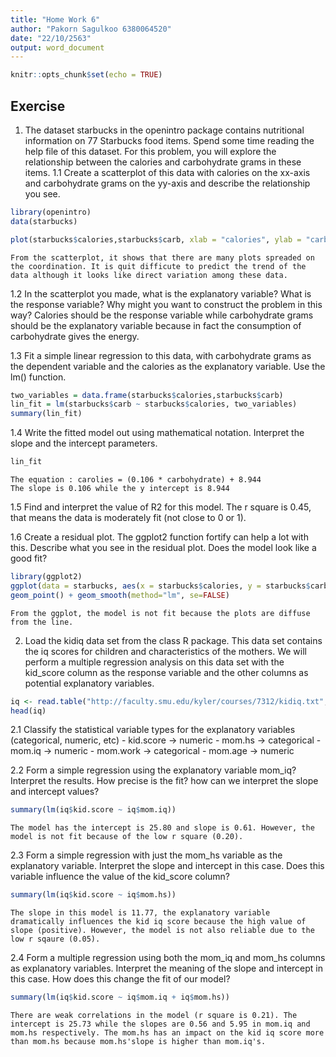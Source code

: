 ---
title: "Home Work 6"
author: "Pakorn Sagulkoo 6380064520"
date: "22/10/2563"
output: word_document
---

```{r setup, include=FALSE}
knitr::opts_chunk$set(echo = TRUE)
```

## Exercise

1. The dataset starbucks in the openintro package contains nutritional information on 77 Starbucks food items. Spend some time reading the help file of this dataset. For this problem, you will explore the relationship between the calories and carbohydrate grams in these items. 
  1.1 Create a scatterplot of this data with calories on the xx-axis and carbohydrate grams on the yy-axis and describe the relationship you see. 
  
```{r echo = FALSE, message = FALSE, warning = FALSE}
library(openintro)
data(starbucks)
```
  
```{r}
plot(starbucks$calories,starbucks$carb, xlab = "calories", ylab = "carbohydrate")
```
    From the scatterplot, it shows that there are many plots spreaded on the coordination. It is quit difficute to predict the trend of the data although it looks like direct variation among these data.
    
  1.2 In the scatterplot you made, what is the explanatory variable? What is the response variable? Why might you want to construct the problem in this way? 
    Calories should be the response variable while carbohydrate grams should be the explanatory variable because in fact the consumption of carbohydrate gives the energy.
    
  1.3 Fit a simple linear regression to this data, with carbohydrate grams as the
dependent variable and the calories as the explanatory variable. Use the lm() function.

```{r}
two_variables = data.frame(starbucks$calories,starbucks$carb)
lin_fit = lm(starbucks$carb ~ starbucks$calories, two_variables)
summary(lin_fit)
```
  1.4 Write the fitted model out using mathematical notation. Interpret the slope and
the intercept parameters. 

```{r}
lin_fit
```
    The equation : carolies = (0.106 * carbohydrate) + 8.944
    The slope is 0.106 while the y intercept is 8.944
    
  1.5 Find and interpret the value of R2 for this model.
    The r square is 0.45, that means the data is moderately fit (not close to 0 or 1).
    
  1.6 Create a residual plot. The ggplot2 function fortify can help a lot with this. Describe what you see in the residual plot. Does the model look like a good fit? 

```{r}
library(ggplot2)
ggplot(data = starbucks, aes(x = starbucks$calories, y = starbucks$carb)) +
geom_point() + geom_smooth(method="lm", se=FALSE)
```
    From the ggplot, the model is not fit because the plots are diffuse from the line.
    
2. Load the kidiq data set from the class R package. This data set contains the iq scores for children and characteristics of the mothers. We will perform a multiple regression analysis on this data set with the kid_score column as the response variable and the other columns as potential explanatory variables. 

```{r}
iq <- read.table("http://faculty.smu.edu/kyler/courses/7312/kidiq.txt", header = TRUE)
head(iq)
```

  2.1 Classify the statistical variable types for the explanatory variables (categorical,
numeric, etc) 
    - kid.score -> numeric
    - mom.hs -> categorical
    - mom.iq -> numeric
    - mom.work -> categorical
    - mom.age -> numeric
    
  2.2 Form a simple regression using the explanatory variable mom_iq? Interpret the results. How precise is the fit? how can we interpret the slope and intercept values? 
  
```{r}
summary(lm(iq$kid.score ~ iq$mom.iq))
```
    The model has the intercept is 25.80 and slope is 0.61. However, the model is not fit because of the low r square (0.20).
    
  2.3 Form a simple regression with just the mom_hs variable as the explanatory variable. Interpret the slope and intercept in this case. Does this variable influence the value of the kid_score column? 
  
```{r}
summary(lm(iq$kid.score ~ iq$mom.hs))
```
    The slope in this model is 11.77, the explanatory variable dramatically influences the kid iq score because the high value of slope (positive). However, the model is not also reliable due to the low r sqaure (0.05).
    
  2.4 Form a multiple regression using both the mom_iq and mom_hs columns as explanatory variables. Interpret the meaning of the slope and intercept in this case. How does this change the fit of our model? 
  
```{r}
summary(lm(iq$kid.score ~ iq$mom.iq + iq$mom.hs))
```
    There are weak correlations in the model (r square is 0.21). The intercept is 25.73 while the slopes are 0.56 and 5.95 in mom.iq and mom.hs respectively. The mom.hs has an impact on the kid iq score more than mom.hs because mom.hs'slope is higher than mom.iq's.


